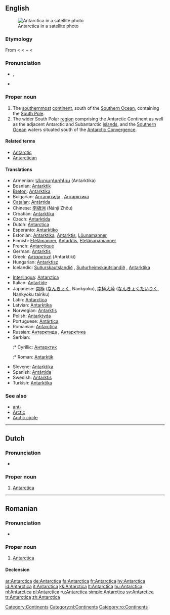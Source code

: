 ==English==
{{wikipedia}}
[[Image:Antarctica_satellite_globe.jpg|thumb|Antarctica in a satellite photo]]

===Etymology===
From {{NL.}} {{term|Antarctica|lang=la}} < {{etyl|grc}} {{term|ἀνταρκτικός|sc=Polytonic|tr=antarktikos|lang=grc}} < {{term|ἀντ-|sc=Polytonic|tr=ant-||[[ant-]], [[against]], [[opposed]]|lang=grc}} + {{term|ἀρκτικός|sc=Polytonic|tr=arktikos||[[Arctic]]|lang=grc}} < {{etyl|grc}} {{term|ἄρκτος|sc=Polytonic|tr=arktos||[[bear]]|lang=grc}}

===Pronunciation===
* {{a|UK}} {{IPA|/ˌænˈtɑːk.tɪk.ə/}}, {{SAMPA|/%{n"tA:k.tIk.@/}}
* {{a|US}} {{IPA|/ænˈtɑɹktɪkə/}}
*: {{audio|en-us-Antarctica.ogg|Audio (US)}}

===Proper noun===
{{en-proper noun}}

# The [[southernmost]] [[continent]], south of the [[Southern Ocean]], containing the [[South Pole]].
# The wider South Polar [[region]] comprising the Antarctic Continent as well as the adjacent Antarctic and Subantarctic [[island]]s, and the [[Southern Ocean]] waters situated south of the [[Antarctic Convergence]].

====Related terms====
* [[Antarctic]]
* [[Antarctican]]

====Translations====
{{trans-top|southernmost continent}}
* Armenian: [[Անտարկտիկա]] (Antarktika)
* Bosnian: [[Antarktik]] {{m}}
* [[Breton]]: [[Antarktika#Breton|Antarktika]]
* Bulgarian: [[Антарктида]] {{i|the continent}}, [[Антарктика]] {{i|the region}}
* [[Catalan]]: [[Antàrtida]] {{f}}
* Chinese: [[南极洲]] (Nánjí Zhōu)
* Croatian: [[Antarktika#Croatian|Antarktika]] {{f}}
* Czech: [[Antarktida]] {{f}}
* Dutch: [[Antarctica#Dutch|Antarctica]] {{n}}
* Esperanto: [[Antarktiko]]
* Estonian: [[Antarktika]], [[Antarktis]], [[Lõunamanner]]
* Finnish: [[Etelämanner]], [[Antarktis]], [[Etelänapamanner]]
* French: [[Antarctique]] {{m}}
* German: [[Antarktis]] {{f}}
* Greek: [[Ανταρκτική]] (Antarktikí) {{f}}
* Hungarian: [[Antarktisz]]
* Icelandic: [[Suðurskautslandið]] {{n}}, [[Suðurheimskautslandið]] {{n}}, [[Antarktíka]] {{f}}
{{trans-mid}}
* [[Interlingua]]: [[Antarctica#Interlingua|Antarctica]]
* Italian: [[Antartide]]
* Japanese: [[南極]] ([[なんきょく]], Nankyoku), [[南極大陸]] ([[なんきょくたいりく]], Nankyoku tairiku)
* Latin: [[Antarctica#Latin|Antarctica]]
* Latvian: [[Antarktika]] {{f}}
* Norwegian: [[Antarktis]]
* Polish: [[Antarktyda]]
* Portuguese: [[Antártica]]
* Romanian: [[Antarctica#Romanian|Antarctica]]
* Russian: [[Антарктида]] {{i|the continent}} {{f}}, [[Антарктика]] {{i|the region}} {{f}}
* Serbian:
*:* Cyrillic: [[Антарктик]] {{f}}
*:* Roman: [[Antarktik]] {{f}}
* Slovene: [[Antarktika]]
* Spanish: [[Antártida]]
* Swedish: [[Antarktis]]
* Turkish: [[Antarktika]]
{{trans-bottom}}

{{trans-top|south polar region}}
{{trans-mid}}
{{trans-bottom}}

===See also===
* [[ant-]]
* [[Arctic]]
* [[Arctic circle]]

[[Category:Continents]]

----

==Dutch==
{{wikipedia|lang=nl}}

===Pronunciation===
* {{IPA|lang=nl|/ɑn.ˈtɑrk.ti.kaː/}}

===Proper noun===
{{infl|nl|proper noun|g=n}}

# [[#English|Antarctica]]

[[Category:nl:Continents]]

----

==Romanian==
{{wikipedia|lang=ro}}

===Pronunciation===
* {{IPA|[an'tark.tika]|lang=ro}}

===Proper noun===
{{infl|ro|proper noun|g=f}}

# [[#English|Antarctica]]

====Declension====
{{ro-country|gend=f|Antarcticii}}

[[Category:ro:Continents]]

[[ar:Antarctica]]
[[de:Antarctica]]
[[fa:Antarctica]]
[[fr:Antarctica]]
[[hy:Antarctica]]
[[id:Antarctica]]
[[it:Antarctica]]
[[kk:Antarctica]]
[[lt:Antarctica]]
[[hu:Antarctica]]
[[nl:Antarctica]]
[[pl:Antarctica]]
[[ru:Antarctica]]
[[simple:Antarctica]]
[[sv:Antarctica]]
[[tr:Antarctica]]
[[zh:Antarctica]]